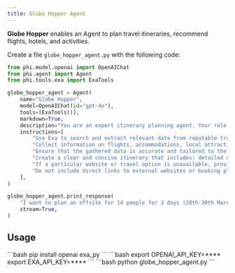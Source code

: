 ```yaml
---
title: Globe Hopper Agent
---
```


**Globe Hopper** enables an Agent to plan travel itineraries, recommend flights, hotels, and activities.

Create a file `globe_hopper_agent.py` with the following code:

```python globe_hopper_agent.py
from phi.model.openai import OpenAIChat
from phi.agent import Agent
from phi.tools.exa import ExaTools

globe_hopper_agent = Agent(
    name="Globe Hopper",
    model=OpenAIChat(id="gpt-4o"),
    tools=[ExaTools()],
    markdown=True,
    description="You are an expert itinerary planning agent. Your role is to assist users in creating detailed, customized travel plans tailored to their preferences and needs.",
    instructions=[
        "Use Exa to search and extract relevant data from reputable travel platforms.",
        "Collect information on flights, accommodations, local attractions, and estimated costs from these sources.",
        "Ensure that the gathered data is accurate and tailored to the user's preferences, such as destination, group size, and budget constraints.",
        "Create a clear and concise itinerary that includes: detailed day-by-day travel plan, suggested transportation and accommodation options, activity recommendations (e.g., sightseeing, dining, events), an estimated cost breakdown (covering transportation, accommodation, food, and activities).",
        "If a particular website or travel option is unavailable, provide alternatives from other trusted sources.",
        "Do not include direct links to external websites or booking platforms in the response."
    ],
)

globe_hopper_agent.print_response(
    "I want to plan an offsite for 14 people for 3 days (28th-30th March) in London within 10k dollars. Please suggest options for places to stay, activities, and co working spaces and a detailed itinerary for the 3 days with transportation and activities",
    stream=True,
)
```
## Usage

<Steps>
  <Snippet file="create-venv-step.mdx" />

  <Step title="Install libraries">
    ```bash
    pip install openai exa_py
    ```
  </Step>

  <Step title="Set environment variables">
    ```bash
    export OPENAI_API_KEY=****
    export EXA_API_KEY=****
    ```
  </Step>

  <Step title="Run the agent">
    ```bash
    python globe_hopper_agent.py
    ```
  </Step>

</Steps>